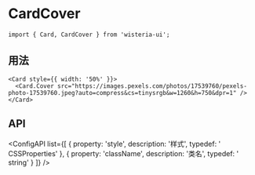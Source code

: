 
# CardCover

```tsx
import { Card, CardCover } from 'wisteria-ui';
```

## 用法

```tsx
<Card style={{ width: '50%' }}>
  <Card.Cover src="https://images.pexels.com/photos/17539760/pexels-photo-17539760.jpeg?auto=compress&cs=tinysrgb&w=1260&h=750&dpr=1" />
</Card>
```

<CodeDemoArea>
  <Card style={{ width: '50%' }}>
    <Card.Cover src="https://images.pexels.com/photos/17539760/pexels-photo-17539760.jpeg?auto=compress&cs=tinysrgb&w=1260&h=750&dpr=1" />
  </Card>
</CodeDemoArea>

## API

<ConfigAPI
  list={[
    {
      property: 'style',
      description: '样式',
      typedef: ' CSSProperties'
    },
    {
      property: 'className',
      description: '类名',
      typedef: ' string'
    }
  ]}
/>
